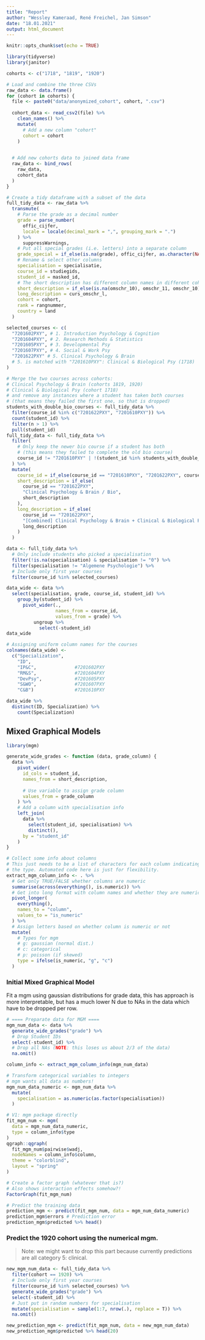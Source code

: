 ```yaml
---
title: "Report"
author: "Wessley Kameraad, René Freichel, Jan Simson"
date: "18.01.2021"
output: html_document
---
```


```r
knitr::opts_chunk$set(echo = TRUE)
```

```r
library(tidyverse)
library(janitor)

cohorts <- c("1718", "1819", "1920")

# Load and combine the three CSVs
raw_data <- data.frame()
for (cohort in cohorts) {
  file <- paste0("data/anonymized_cohort", cohort, ".csv")
  
  cohort_data <- read_csv2(file) %>%
    clean_names() %>% 
    mutate(
      # Add a new column "cohort"
      cohort = cohort
    )

  
  # Add new cohorts data to joined data frame
  raw_data <- bind_rows(
    raw_data,
    cohort_data
  )
}
```

```r
# Create a tidy dataframe with a subset of the data
full_tidy_data <- raw_data %>% 
  transmute(
    # Parse the grade as a decimal number
    grade = parse_number(
      offic_cijfer,
      locale = locale(decimal_mark = ",", grouping_mark = ".")
    ) %>%
      suppressWarnings,
    # Put all special grades (i.e. letters) into a separate column
    grade_special = if_else(is.na(grade), offic_cijfer, as.character(NA)),
    # Rename & select other columns
    specialisation = specialisatie,
    course_id = studiegids,
    student_id = masked_id,
    # The short description has different column names in different cohorts
    short_description = if_else(is.na(omschr_10), omschr_11, omschr_10),
    long_description = curs_omschr_l,
    cohort = cohort,
    rank = rangnummer,
    country = land
  )
```

```r
selected_courses <- c(
  "7201602PXY", # 1. Introduction Psychology & Cognition
  "7201604PXY", # 2. Research Methods & Statistics
  "7201605PXY", # 3. Developmental Psy
  "7201607PXY", # 4. Social & Work Psy
  "7201622PXY" # 5. Clinical Psychology & Brain
  # 5. is matched with "7201610PXY": Clinical & Biological Psy (1718)
)

# Merge the two courses across cohorts:
# Clinical Psychology & Brain (cohorts 1819, 1920)
# Clinical & Biological Psy (cohort 1718)
# and remove any instances where a student has taken both courses
# (that means they failed the first one, so that is dropped)
students_with_double_bio_courses <- full_tidy_data %>%
  filter(course_id %in% c("7201622PXY", "7201610PXY")) %>% 
  count(student_id) %>% 
  filter(n > 1) %>% 
  pull(student_id)
full_tidy_data <- full_tidy_data %>%
  filter(
    # Only keep the newer bio course if a student has both
    # (this means they failed to complete the old bio course)
    course_id != "7201610PXY" | !(student_id %in% students_with_double_bio_courses)
  ) %>% 
  mutate(
    course_id = if_else(course_id == "7201610PXY", "7201622PXY", course_id),
    short_description = if_else(
      course_id == "7201622PXY",
      "Clinical Psychology & Brain / Bio",
      short_description
    ),
    long_description = if_else(
      course_id == "7201622PXY", 
      "[Combined] Clinical Psychology & Brain + Clinical & Biological Psy", 
      long_description
    )
  )

data <- full_tidy_data %>%
  # Only include students who picked a specialisation
  filter(!is.na(specialisation) & specialisation != "0") %>% 
  filter(specialisation != "Algemene Psychologie") %>% 
  # Include only first year courses
  filter(course_id %in% selected_courses)
```

```r
data_wide <- data %>%
  select(specialisation, grade, course_id, student_id) %>%
    group_by(student_id) %>%
      pivot_wider(.,
                  names_from = course_id,
                  values_from = grade) %>%
          ungroup %>%
            select(-student_id)
data_wide
```

```r
# Assigning uniform column names for the courses
colnames(data_wide) <-
  c("Specialization",
    "ID",
    "IP&C",              #7201602PXY
    "RM&S",              #7201604PXY
    "DevPsy",            #7201605PXY
    "S&WO",              #7201607PXY
    "C&B")               #7201610PXY
```

```r
data_wide %>%
  distinct(ID, Specialization) %>%
    count(Specialization)
```

## Mixed Graphical Models

```r
library(mgm)

generate_wide_grades <- function (data, grade_column) {
  data %>%
    pivot_wider(
      id_cols = student_id,
      names_from = short_description,
      
      # Use variable to assign grade column
      values_from = grade_column
    ) %>% 
    # Add a column with specialisation info
    left_join(
      data %>%
        select(student_id, specialisation) %>%
        distinct(),
      by = "student_id"
    )
}

# Collect some info about columns
# This just needs to be a list of characters for each column indicating
# the type. Automated code here is just for flexibility.
extract_mgm_column_info <- . %>% 
  # Get only TRUE/FALSE whether columns are numeric
  summarise(across(everything(), is.numeric)) %>% 
  # Get into long format with column names and whether they are numeric in 2 columns
  pivot_longer(
    everything(),
    names_to = "column",
    values_to = "is_numeric"
  ) %>% 
  # Assign letters based on whether column is numeric or not
  mutate(
    # Types for mgm
    # g: gaussian (normal dist.)
    # c: categorical
    # p: poisson (if skewed)
    type = ifelse(is_numeric, "g", "c")
  )
```

### Initial Mixed Graphical Model

Fit a mgm using gaussian distributions for grade data, this has approach is more interpretable, but has a much lower N due to NAs in the data which have to be dropped per row.
```r
# ==== Preparate data for MGM ====
mgm_num_data <- data %>% 
  generate_wide_grades("grade") %>%
  # Drop Student IDs
  select(-student_id) %>% 
  # Drop all NAs (NOTE: this loses us about 2/3 of the data)
  na.omit()

column_info <- extract_mgm_column_info(mgm_num_data)

# Transform categorical variables to integers
# mgm wants all data as numbers!
mgm_num_data_numeric <- mgm_num_data %>% 
  mutate(
    specialisation = as.numeric(as.factor(specialisation))
  )

# V1: mgm package directly
fit_mgm_num <- mgm(
  data = mgm_num_data_numeric,
  type = column_info$type
)
qgraph::qgraph(
  fit_mgm_num$pairwise$wadj,
  nodeNames = column_info$column,
  theme = "colorblind",
  layout = "spring"
)

# Create a factor graph (whatever that is?)
# Also shows interaction effects somehow?!
FactorGraph(fit_mgm_num)

# Predict the training data
prediction_mgm <- predict(fit_mgm_num, data = mgm_num_data_numeric)
prediction_mgm$errors # Prediction error
prediction_mgm$predicted %>% head()
```

### Predict the 1920 cohort using the numerical mgm.

> Note: we might want to drop this part because currently predictions are all category 5: clinical.

```r
new_mgm_num_data <- full_tidy_data %>% 
  filter(cohort == 1920) %>% 
  # Include only first year courses
  filter(course_id %in% selected_courses) %>% 
  generate_wide_grades("grade") %>% 
  select(-student_id) %>% 
  # Just put in random numbers for specialisation
  mutate(specialisation = sample(1:7, nrow(.), replace = T)) %>% 
  na.omit()

new_prediction_mgm <- predict(fit_mgm_num, data = new_mgm_num_data)
new_prediction_mgm$predicted %>% head(20)
```
